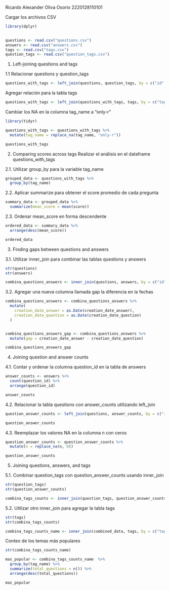 
Ricardo Alexander Oliva Osorio
2220128110101

Cargar los archivos CSV

```{r}


library(dplyr)

 
questions <- read.csv("questions.csv")
answers <- read.csv("answers.csv")
tags <- read.csv("tags.csv")
question_tags <- read.csv("question_tags.csv")


```


 1. Left-joining questions and tags
 

 
1.1 Relacionar questions y question_tags
 
```{r}
questions_with_tags <- left_join(questions, question_tags, by = c("id" = "question_id"))

```
 


 Agregar relación para la tabla tags

```{r}

questions_with_tags <- left_join(questions_with_tags, tags, by = c("tag_id" = "id"))

```



 Cambiar los NA en la columna tag_name a "only-r"
 
 
```{r}

library(tidyr)

questions_with_tags <- questions_with_tags %>% 
  mutate(tag_name = replace_na(tag_name, "only-r"))

questions_with_tags

```
 
2. Comparing scores across tags
Realizar el análisis en el dataframe questions_with_tags

 2.1. Utilizar group_by para la variable tag_name
 
```{r}
grouped_data <- questions_with_tags %>% 
  group_by(tag_name)

```
 


 2.2. Aplicar summarize para obtener el score promedio de cada pregunta
 
```{r}
summary_data <- grouped_data %>% 
  summarize(mean_score = mean(score))

```
 


 2.3. Ordenar mean_score en forma descendente
 
```{r}
ordered_data <- summary_data %>% 
  arrange(desc(mean_score))

ordered_data

```
 

3. Finding gaps between questions and answers

3.1. Utilizar inner_join para combinar las tablas questions y answers


```{r}

str(questions)
str(answers)

combina_questions_answers <- inner_join(questions, answers, by = c("id" = "question_id"), suffix = c("_question", "_answer"))

```


 3.2. Agregar una nueva columna llamada gap la diferencia en la fechas

```{r}

combina_questions_answers <- combina_questions_answers %>% 
  mutate(
    creation_date_answer = as.Date(creation_date_answer),
    creation_date_question = as.Date(creation_date_question)
  )


combina_questions_answers_gap <- combina_questions_answers %>% 
  mutate(gap = creation_date_answer - creation_date_question)

combina_questions_answers_gap

```

4. Joining question and answer counts

 4.1. Contar y ordenar la columna question_id en la tabla de answers
 
```{r}
answer_counts <- answers %>% 
  count(question_id) %>% 
  arrange(question_id)

answer_counts

```
 


 4.2. Relacionar la tabla questions con answer_counts utilizando left_join
 
```{r}

question_answer_counts <- left_join(questions, answer_counts, by = c("id" = "question_id"))

question_answer_counts

```
 


 4.3. Reemplazar los valores NA en la columna n con ceros
 
```{r}

question_answer_counts <- question_answer_counts %>% 
  mutate(n = replace_na(n, 0))

question_answer_counts

```
 
 



5. Joining questions, answers, and tags


5.1. Combinar question_tags con question_answer_counts usando inner_join


```{r}

str(question_tags)
str(question_answer_counts)

combina_tags_counts <- inner_join(question_tags, question_answer_counts, by = c("question_id" = "id"))

```



5.2. Utilizar otro inner_join para agregar la tabla tags

```{r}

str(tags)
str(combina_tags_counts)

combina_tags_counts_name <- inner_join(combined_data, tags, by = c("tag_id" = "id"))

```



Conteo de los temas más populares

```{r}

str(combina_tags_counts_name)

mas_popular <- combina_tags_counts_name  %>% 
  group_by(tag_name) %>% 
  summarize(total_questions = n()) %>% 
  arrange(desc(total_questions))

mas_popular


```





